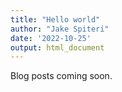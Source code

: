 ```yaml
---
title: "Hello world"
author: "Jake Spiteri"
date: '2022-10-25'
output: html_document
---
```


Blog posts coming soon.